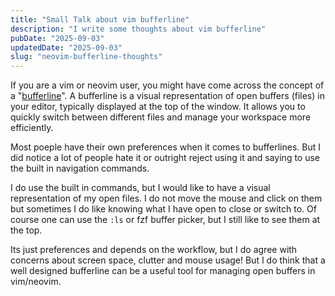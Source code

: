 ```yaml
---
title: "Small Talk about vim bufferline"
description: "I write some thoughts about vim bufferline"
pubDate: "2025-09-03"
updatedDate: "2025-09-03"
slug: "neovim-bufferline-thoughts"
---
```


If you are a vim or neovim user, you might have come across the concept of a "<a href="https://github.com/akinsho/bufferline.nvim">bufferline</a>".
A bufferline is a visual representation of open buffers (files) in your editor,
typically displayed at the top of the window.
It allows you to quickly switch between different files and manage your workspace more efficiently.

Most poeple have their own preferences when it comes to bufferlines. But I did notice a lot of people hate it or outright reject using it and saying to use the
built in navigation commands.

I do use the built in commands, but I would like to have a visual representation of my open files. I do not move the mouse and click on them but sometimes I do like knowing what I have open to close or switch to.
Of course one can use the `:ls` or fzf buffer picker, but I still like to see them at the top.

Its just preferences and depends on the workflow, but I do agree with concerns about screen space, clutter and mouse usage! But I do think that a well designed bufferline can be a useful tool for managing open buffers in vim/neovim.
